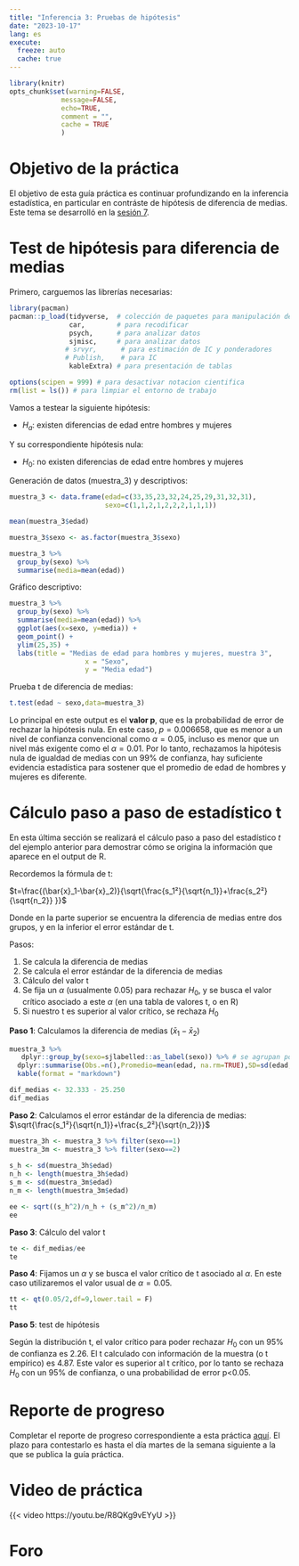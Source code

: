 ```yaml
---
title: "Inferencia 3: Pruebas de hipótesis"
date: "2023-10-17"
lang: es
execute:
  freeze: auto   
  cache: true 
---
```



```r
library(knitr)
opts_chunk$set(warning=FALSE,
             message=FALSE,
             echo=TRUE,
             comment = "",
             cache = TRUE
             )
```

# Objetivo de la práctica

El objetivo de esta guía práctica es continuar profundizando en la inferencia estadística, en particular en contráste de hipótesis de diferencia de medias. Este tema se desarrolló en la [sesión 7](/content/07-content.html).


# Test de hipótesis para diferencia de medias

Primero, carguemos las librerías necesarias:

```r
library(pacman)
pacman::p_load(tidyverse,  # colección de paquetes para manipulación de datos
               car,        # para recodificar
               psych,      # para analizar datos
               sjmisc,     # para analizar datos
              # srvyr,      # para estimación de IC y ponderadores
              # Publish,    # para IC
               kableExtra) # para presentación de tablas

options(scipen = 999) # para desactivar notacion cientifica
rm(list = ls()) # para limpiar el entorno de trabajo
```

Vamos a testear la siguiente hipótesis:

- $H_a$: existen diferencias de edad entre hombres y mujeres

Y su correspondiente hipótesis nula:

- $H_0$: no existen diferencias de edad entre hombres y mujeres


Generación de datos (muestra_3) y descriptivos:

```r
muestra_3 <- data.frame(edad=c(33,35,23,32,24,25,29,31,32,31),
                        sexo=c(1,1,2,1,2,2,2,1,1,1))

mean(muestra_3$edad)

muestra_3$sexo <- as.factor(muestra_3$sexo)

muestra_3 %>% 
  group_by(sexo) %>% 
  summarise(media=mean(edad)) 
```

Gráfico descriptivo:
```r
muestra_3 %>% 
  group_by(sexo) %>% 
  summarise(media=mean(edad)) %>% 
  ggplot(aes(x=sexo, y=media)) +
  geom_point() +
  ylim(25,35) +
  labs(title = "Medias de edad para hombres y mujeres, muestra 3",
                   x = "Sexo",
                   y = "Media edad")
```


Prueba t de diferencia de medias:
```r
t.test(edad ~ sexo,data=muestra_3)
```

Lo principal en este output es el **valor p**, que es la probabilidad de error de rechazar la hipótesis nula. En este caso, $p = 0.006658$, que es menor a un nivel de confianza convencional como $\alpha = 0.05$, incluso es menor que un nivel más exigente como el  $\alpha = 0.01$. Por lo tanto, rechazamos la hipótesis nula de igualdad de medias con un 99\% de confianza, hay suficiente evidencia estadística para sostener que el promedio de edad de hombres y mujeres es diferente.

# Cálculo paso a paso de estadístico t

En esta última sección se realizará el cálculo paso a paso del estadístico $t$ del ejemplo anterior para demostrar cómo se origina la información que aparece en el output de R.

Recordemos la fórmula de t:

$t=\frac{(\bar{x}_1-\bar{x}_2)}{\sqrt{\frac{s_1²}{\sqrt{n_1}}+\frac{s_2²}{\sqrt{n_2}} }}$

Donde en la parte superior se encuentra la diferencia de medias entre dos grupos, y en la inferior el error estándar de t.

Pasos:

1. Se calcula la diferencia de medias
2. Se calcula el error estándar de la diferencia de medias
3. Cálculo del valor t
4. Se fija un $\alpha$ (usualmente 0.05) para rechazar $H_0$, y se busca el valor crítico asociado a este $\alpha$ (en una tabla de valores t, o en R)
5. Si nuestro t es superior al valor crítico, se rechaza $H_0$

**Paso 1**: Calculamos la diferencia de medias $(\bar{x}_1-\bar{x}_2)$

```r
muestra_3 %>%
   dplyr::group_by(sexo=sjlabelled::as_label(sexo)) %>% # se agrupan por la variable categórica y se usan sus etiquetas con as_label
  dplyr::summarise(Obs.=n(),Promedio=mean(edad, na.rm=TRUE),SD=sd(edad, na.rm=TRUE)) %>% # se agregan las operaciones a presentar en la tabla
  kable(format = "markdown")

dif_medias <- 32.333 - 25.250
dif_medias
```

**Paso 2**: Calculamos el error estándar de la diferencia de medias: $\sqrt{\frac{s_1²}{\sqrt{n_1}}+\frac{s_2²}{\sqrt{n_2}}}$

```r
muestra_3h <- muestra_3 %>% filter(sexo==1)
muestra_3m <- muestra_3 %>% filter(sexo==2)
  
s_h <- sd(muestra_3h$edad)
n_h <- length(muestra_3h$edad)
s_m <- sd(muestra_3m$edad)
n_m <- length(muestra_3m$edad)

ee <- sqrt((s_h^2)/n_h + (s_m^2)/n_m)
ee
```

**Paso 3**: Cálculo del valor t

```r
te <- dif_medias/ee
te
```

**Paso 4**: Fijamos un $\alpha$ y se busca el valor crítico de t asociado al $\alpha$. En este caso utilizaremos el valor usual de $\alpha = 0.05$.


```r
tt <- qt(0.05/2,df=9,lower.tail = F)
tt
```

**Paso 5**: test de hipótesis

Según la distribución t, el valor crítico para poder rechazar $H_0$ con un 95% de confianza es 2.26. El t calculado con información de la muestra (o t empírico) es 4.87. Este valor es superior al t crítico, por lo tanto se rechaza $H_0$ con un 95% de confianza, o una probabilidad de error p<0.05.


# Reporte de progreso

Completar el reporte de progreso correspondiente a esta práctica [aquí](https://forms.gle/r9dSoZgk7qee5PUT6).
El plazo para contestarlo es hasta el día martes de la semana siguiente a la que se publica la guía práctica.



# Video de práctica

{{< video https://youtu.be/R8QKg9vEYyU >}}



# Foro

```{=html}
<script src="https://giscus.app/client.js"
        data-repo="cursos-metodos-facso/correlacional"
        data-repo-id="R_kgDOKCMXJQ"
        data-category="Q&A"
        data-category-id="DIC_kwDOKCMXJc4CYd9S"
        data-mapping="title"
        data-strict="0"
        data-reactions-enabled="1"
        data-emit-metadata="0"
        data-input-position="bottom"
        data-theme="light"
        data-lang="es"
        crossorigin="anonymous"
        async>
</script>
```
